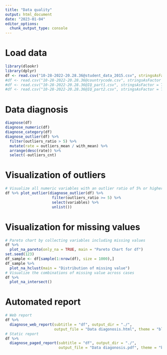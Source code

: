 ---
title: "Data quality"
output: html_document
date: "2023-01-04"
editor_options: 
  chunk_output_type: console
---

# Load data

```{r}
library(dlookr)
library(dplyr)
df <- read.csv("10-28-2022-20.28.36@student_data_2015.csv", stringsAsFactor = T)
#df <- read.csv("10-28-2022-20.28.36@countrycode.csv", stringsAsFactor = T)
#df <- read.csv("10-28-2022-20.28.36@IQ_part1.csv", stringsAsFactor = T)
#df <- read.csv("10-28-2022-20.28.36@IQ_part2.csv", stringsAsFactor = T)
```

# Data diagnosis

```{r}
diagnose(df)
diagnose_numeric(df)
diagnose_category(df)
diagnose_outlier(df) %>% 
  filter(outliers_ratio > 5) %>% 
  mutate(rate = outliers_mean / with_mean) %>% 
  arrange(desc(rate)) %>% 
  select(-outliers_cnt)
```

# Visualization of outliers

```{r}
# Visualize all numeric variables with an outlier ratio of 5% or higher
df %>% plot_outlier(diagnose_outlier(df) %>% 
                     filter(outliers_ratio >= 5) %>% 
                     select(variables) %>% 
                     unlist())
```

# Visualization for missing values

```{r}
# Pareto chart by collecting variables including missing values
df %>% 
  plot_na_pareto(only_na = TRUE, main = "Pareto Chart for df")
set.seed(123)
df_sample <- df[sample(1:nrow(df), size = 1000),]
df_sample %>% 
  plot_na_hclust(main = "Distribution of missing value")
# Visualize the combinations of missing value across cases
df %>% 
  plot_na_intersect()
```

# Automated report

```{r}
# Web report
df %>%
  diagnose_web_report(subtitle = "df", output_dir = "./", 
                      output_file = "Data diagonosis.html", theme = "blue")
# Static report
df %>%
  diagnose_paged_report(subtitle = "df", output_dir = "./",
                        output_file = "Data diagonosis.pdf", theme = "blue")
```

